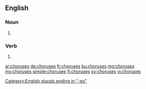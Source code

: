 ==English==

===Noun===
{{head|en|plural}}

# {{plural of|chorus|lang=en}}

===Verb===
{{head|en|verb form}}

# {{en-third-person singular of|chorus}}

[[Category:English plurals ending in "-es"]]

[[ar:choruses]]
[[de:choruses]]
[[fr:choruses]]
[[ku:choruses]]
[[mg:choruses]]
[[my:choruses]]
[[simple:choruses]]
[[fi:choruses]]
[[sv:choruses]]
[[vi:choruses]]